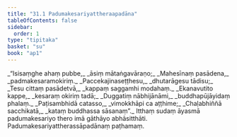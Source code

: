 ```yaml
---
title: "31.1 Padumakesariyattheraapadāna"
tableOfContents: false
sidebar:
  order: 1
type: "tipitaka"
basket: "su"
book: "ap1"
---
```



<DynamicBreadcrumb />

<Division number="1" book="ap1" bookNo="20" page="282">

<Paragraph number="3432" type="verses" book="ap1">
_“Isisaṃghe ahaṃ pubbe,_  
_āsiṃ mātaṅgavāraṇo;_  
_Mahesīnaṃ pasādena,_  
_padmakesaramokiriṃ._  

</Paragraph>

</Division>
<Division number="2" book="ap1" bookNo="20" page="282">

<Paragraph number="3433" type="verses" book="ap1">
_Paccekajinaseṭṭhesu,_  
_dhutarāgesu tādisu;_  
_Tesu cittaṃ pasādetvā,_  
_kappaṃ saggamhi modahaṃ._  

</Paragraph>

</Division>
<Division number="3" book="ap1" bookNo="20" page="282">

<Paragraph number="3434" type="verses" book="ap1">
_Ekanavutito kappe,_  
_kesaraṃ okiriṃ tadā;_  
_Duggatiṃ nābhijānāmi,_  
_buddhapūjāyidaṃ phalaṃ._  

</Paragraph>

</Division>
<Division number="4" book="ap1" bookNo="20" page="282">

<Paragraph number="3435" type="verses" book="ap1">
_Paṭisambhidā catasso,_  
_vimokkhāpi ca aṭṭhime;_  
_Chaḷabhiññā sacchikatā,_  
_kataṃ buddhassa sāsanaṃ”._  

</Paragraph>

<Paragraph number="3436" book="ap1">
Itthaṃ sudaṃ āyasmā padumakesariyo thero imā gāthāyo abhāsitthāti.

</Paragraph>
</Division>

<Paragraph number="3437" type="center" book="ap1">
Padumakesariyattherassāpadānaṃ paṭhamaṃ.
</Paragraph>